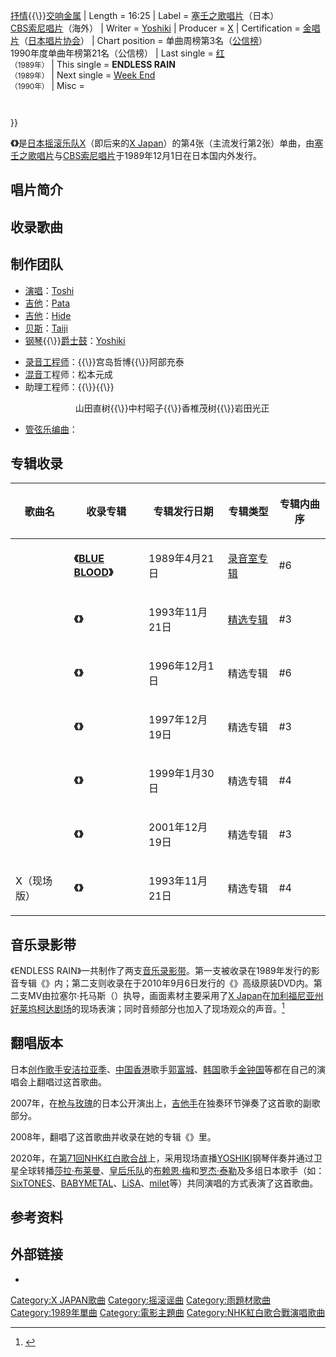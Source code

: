 {{NoteTA
|G1 = JP Show
|G2 = Music
}}
{{Infobox Single 
| Name           = ENDLESS RAIN
| Artist         = [[X_Japan|X]]
| Cover          = File:X EndlessRain cover.jpg
| Album          = [[BLUE_BLOOD|BLUE BLOOD]]
| A-side         = ENDLESS RAIN
| B-side         = X（现场版）
| Released       = {{Start date and age|1989|12|01}}
| Format         = [[CD|CD]]
| Genre          = [[摇滚乐|摇滚]]{{\}}[[抒情歌曲|抒情]]{{\}}[[交响金属|交响金属]]
| Length         = 16:25
| Label          = [[日本索尼音樂娛樂|塞壬之歌唱片]]（日本）<br />[[日本索尼音樂娛樂|CBS索尼唱片]]（海外）
| Writer         = [[Yoshiki|Yoshiki]]
| Producer       = [[X_Japan|X]]
| Certification  = [[金唱片|金唱片]]（[[日本唱片协会|日本唱片协会]]）
| Chart position = 单曲周榜第3名（[[公信榜|公信榜]]）<br />1990年度单曲年榜第21名（公信榜）
| Last single    = [[紅_(X單曲)|红]]<br /><small>（1989年）</small>
| This single    = '''ENDLESS RAIN'''<br /><small>（1989年）</small>
| Next single    = [[Week_End|Week End]]<br /><small>（1990年）</small>
| Misc           = {{External music video
 |{{YouTube|QhOFg_3RV5Q|Endless Rain}}
 | type   = single
 | header = 音乐录影带
  }}
  {{External music video
 |{{YouTube|7rwJIeN1M7o|Endless Rain（节选自“The Last Live”演唱会）}}
 | type   = single
 | header = 现场版视频
  }}
}}

'''《{{lang|en|Endless Rain}}》'''是[[日本|日本]][[摇滚乐队|摇滚乐队]][[X_Japan|X]]（即后来的[[X_Japan|X Japan]]）的第4张（主流发行第2张）单曲，由[[日本索尼音樂娛樂|塞壬之歌唱片]]与[[日本索尼音樂娛樂|CBS索尼唱片]]于1989年12月1日在日本国内外发行。

== 唱片简介 ==

== 收录歌曲 ==
{{Track listing
| total_length  = 16:25
| all_writing   = [[Yoshiki|Yoshiki]]
| all_arranger  = [[X_Japan|X]]

| title1        = ENDLESS RAIN
| length1       = 6:35

| title2        = X
| note2         = 现场版
| length2       = 9:40

}}

== 制作团队 ==
{{Col-start|width=75%}}
{{Col-2}}
* [[演唱|演唱]]：[[Toshi|Toshi]]
* [[吉他|吉他]]：[[Pata_(吉他手)|Pata]]
* [[吉他|吉他]]：[[Hide|Hide]]
* [[电贝斯|贝斯]]：[[澤田泰司|Taiji]]
* [[钢琴|钢琴]]{{\}}[[爵士鼓|爵士鼓]]：[[Yoshiki|Yoshiki]]
{{Col-2}}
* [[录音|录音]][[工程师|工程师]]：{{lang|en|Gremlin}}{{\}}宫岛哲博{{\}}阿部充泰
* [[混音|混音]]工程师：松本元成
* 助理工程师：{{lang|en|Ohkubo Takashi}}{{\}}{{lang|en|Fujishima}}{{\}}{{lang|en|Lee Chun Fin}}
*::::山田直树{{\}}中村昭子{{\}}香椎茂树{{\}}岩田光正
* [[管弦乐|管弦乐]][[编曲|编曲]]：{{Link-ja|齐藤Neko|斎藤ネコ}}
{{Col-end}}

== 专辑收录 ==
{| class="wikitable" style="width:50%; text-align:center;"
|-
! 歌曲名
! 收录专辑
! 专辑发行日期
! 专辑类型
! 专辑内曲序
|-
! rowspan=6 | {{lang|en|ENDLESS RAIN}}
| '''《[[BLUE_BLOOD|BLUE BLOOD]]》'''
| 1989年4月21日
| [[录音室专辑|录音室专辑]]
| #6
|-
| '''《{{Link-ja|X SINGLES|X SINGLES}}》'''
| 1993年11月21日
| [[精選輯|精选专辑]]
| #3
|-
| '''《{{Link-ja|B.O.X～Best of X～|B.O.X 〜Best of X〜}}》'''
| 1996年12月1日
| 精选专辑
| #6
|-
| '''《{{Link-ja|BALLAD COLLECTION (X Japan专辑)|BALLAD COLLECTION (X JAPANのアルバム)|BALLAD COLLECTION}}》'''
| 1997年12月19日
| 精选专辑
| #3
|-
| '''《{{Link-ja|STAR BOX (X专辑)|STAR BOX (Xのアルバム)|STAR BOX}}》'''
| 1999年1月30日
| 精选专辑
| #4
|-
| '''《{{Link-ja|X JAPAN BEST ～FAN'S SELECTION～|X JAPAN BEST 〜FAN'S SELECTION〜}}》'''
| 2001年12月19日
| 精选专辑
| #3
|-
! X（现场版）
| '''《{{lang|en|X SINGLES}}》'''
| 1993年11月21日
| 精选专辑
| #4
|}

== 音乐录影带 ==
《ENDLESS RAIN》一共制作了两支[[音乐录影带|音乐录影带]]。第一支被收录在1989年发行的影音专辑《{{lang|en|Shigeki! Visual Shock Vol. 2}}》内；第二支则收录在于2010年9月6日发行的《{{lang|en|X Japan Showcase in L.A.}}》高级原装DVD内。第二支MV由拉塞尔·托马斯（{{lang|en|Russell Thomas}}）执导，画面素材主要采用了[[X_Japan|X Japan]]在[[加利福尼亚州|加利福尼亚州]][[好莱坞|好莱坞]][[杜比剧院|柯达剧场]]的现场表演；同时音频部分也加入了现场观众的声音。<ref>{{cite web |title=X JAPAN、LAの空を切り裂いた未曾有のシューティング |url=https://www.barks.jp/news/?id=1000057188 |publisher=Barks |accessdate=2021-05-01 |archive-date=2021-05-01 |archive-url=https://web.archive.org/web/20210501070406/https://www.barks.jp/news/?id=1000057188 }}</ref>

== 翻唱版本 ==
日本[[创作歌手|创作歌手]][[安洁拉亚季|安洁拉亚季]]、[[中国香港|中国香港]]歌手[[郭富城|郭富城]]、[[韩国|韩国]]歌手[[金钟国|金钟国]]等都在自己的演唱会上翻唱过这首歌曲。

2007年，在[[枪与玫瑰|枪与玫瑰]]的日本公开演出上，[[吉他手|吉他手]]{{Link-en|理查德·福特斯|Richard Fortus}}在独奏环节弹奏了这首歌的副歌部分。

2008年，{{Link-ja|中村亚裕美|中村あゆみ}}翻唱了这首歌曲并收录在她的专辑《{{Link-ja|VOICE (中村亚裕美专辑)|VOICE (中村あゆみのアルバム)|VOICE}}》里。

2020年，在[[第71回NHK红白歌合战|第71回NHK红白歌合战]]上，采用现场直播[[YOSHIKI|YOSHIKI]]钢琴伴奏并通过卫星全球转播[[莎拉·布莱曼|莎拉·布莱曼]]、[[Queen_(乐队)|皇后乐队]]的[[布赖恩·梅|布赖恩·梅]]和[[罗杰·泰勒|罗杰·泰勒]]及多组日本歌手（如：[[SixTONES|SixTONES]]、[[BABYMETAL|BABYMETAL]]、[[LiSA|LiSA]]、[[milet|milet]]等）共同演唱的方式表演了这首歌曲。

== 参考资料 ==
{{ReflistH}}
{{Reflist|3}}
{{ReflistF}}

== 外部链接 ==
* {{Douban|2980450|Endless Rain|music}}

{{X Japan}}
{{Portal bar|日本|音乐|电影|动漫}}
{{Authority control}}

[[Category:X_JAPAN歌曲|Category:X JAPAN歌曲]]
[[Category:摇滚谣曲|Category:摇滚谣曲]]
[[Category:雨題材歌曲|Category:雨題材歌曲]]
[[Category:1989年單曲|Category:1989年單曲]]
[[Category:電影主題曲|Category:電影主題曲]]
[[Category:NHK紅白歌合戰演唱歌曲|Category:NHK紅白歌合戰演唱歌曲]]